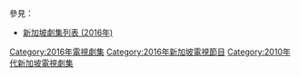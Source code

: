 {{Catnav|頁面分類|...|電視節目|電視劇|每年電視影集|2016年電視影集}}
{{Catnav|頁面分類|...|電視節目|電視劇|各國電視劇|新加坡電視劇|每年新加坡電視劇集}}
{{cat year nav
| year = 2016
| cat = 新加坡電視劇集 
| sortkey = 新加坡電視劇集
| article = 新加坡電視劇
| in = 
}}
參見：
*[[新加坡劇集列表_(2016年)|新加坡劇集列表 (2016年)]]

[[Category:2016年電視劇集|Category:2016年電視劇集]]
[[Category:2016年新加坡電視節目|Category:2016年新加坡電視節目]]
[[Category:2010年代新加坡電視劇集|Category:2010年代新加坡電視劇集]]